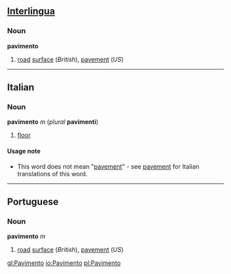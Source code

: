 ==[[Interlingua]]==
===Noun===
'''pavimento'''

#[[road]] [[surface]] (''British''), [[pavement]] (''US'')

----
==Italian==
===Noun===
'''pavimento''' ''m'' (''plural'' '''pavimenti''')

#[[floor]]

====Usage note====
*This word does not mean "[[pavement]]" - see [[pavement]] for Italian translations of this word.

----
==Portuguese==
===Noun===
'''pavimento''' ''m''

#[[road]] [[surface]] (''British''), [[pavement]] (''US'')

[[gl:Pavimento]]
[[io:Pavimento]]
[[pl:Pavimento]]